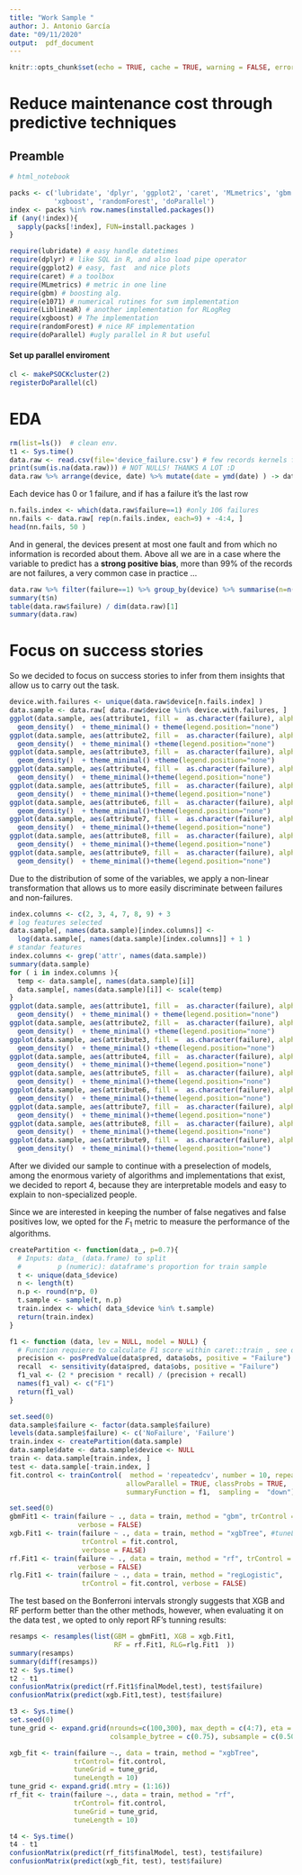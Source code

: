 ```yaml
---
title: "Work Sample "
author: J. Antonio García
date: "09/11/2020"
output:  pdf_document
---
```


```r
knitr::opts_chunk$set(echo = TRUE, cache = TRUE, warning = FALSE, error = FALSE, message = FALSE)
```
# Reduce maintenance cost through predictive techniques 

## Preamble

```r
# html_notebook

packs <- c('lubridate', 'dplyr', 'ggplot2', 'caret', 'MLmetrics', 'gbm', 'e1071', 'LiblineaR', 
           'xgboost', 'randomForest', 'doParallel')
index <- packs %in% row.names(installed.packages())
if (any(!index)){
  sapply(packs[!index], FUN=install.packages )
}
```

```r
require(lubridate) # easy handle datetimes
require(dplyr) # like SQL in R, and also load pipe operator 
require(ggplot2) # easy, fast  and nice plots 
require(caret) # a toolbox 
require(MLmetrics) # metric in one line 
require(gbm) # boosting alg.
require(e1071) # numerical rutines for svm implementation 
require(LiblineaR) # another implementation for RLogReg
require(xgboost) # The implementation 
require(randomForest) # nice RF implementation 
require(doParallel) #ugly parallel in R but useful  

```


#### Set up __parallel__ enviroment

```r
cl <- makePSOCKcluster(2)
registerDoParallel(cl)
```

# EDA

```r
rm(list=ls())  # clean env.
t1 <- Sys.time()
data.raw <- read.csv(file='device_failure.csv') # few records kernels function works fine 
print(sum(is.na(data.raw))) # NOT NULLS! THANKS A LOT :D
data.raw %>% arrange(device, date) %>% mutate(date = ymd(date) ) -> data.raw
```

Each device has 0 or 1 failure, and if has a failure it's the last row

```r
n.fails.index <- which(data.raw$failure==1) #only 106 failures 
nn.fails <- data.raw[ rep(n.fails.index, each=9) + -4:4, ]
head(nn.fails, 50 )
```

And in general, the devices present at most one fault and from which no information is recorded about them. 
Above all we are in a case where the variable to predict has a __strong positive bias__, more than 99% of the records are not failures, a very common case in practice ...

```r
data.raw %>% filter(failure==1) %>% group_by(device) %>% summarise(n=n()) -> t
summary(t$n)
table(data.raw$failure) / dim(data.raw)[1]
summary(data.raw)
```

# Focus on success stories

So we decided to focus on success stories to infer from them insights that allow us to carry out the task.

```r
device.with.failures <- unique(data.raw$device[n.fails.index] )
data.sample <- data.raw[ data.raw$device %in% device.with.failures, ]
ggplot(data.sample, aes(attribute1, fill =  as.character(failure), alpha=.01)) +
  geom_density()  + theme_minimal() + theme(legend.position="none") 
ggplot(data.sample, aes(attribute2, fill =  as.character(failure), alpha=.01)) +
  geom_density()  + theme_minimal() +theme(legend.position="none") 
ggplot(data.sample, aes(attribute3, fill =  as.character(failure), alpha=.01)) +
  geom_density()  + theme_minimal() +theme(legend.position="none") 
ggplot(data.sample, aes(attribute4, fill =  as.character(failure), alpha=.01)) +
  geom_density()  + theme_minimal()+theme(legend.position="none") 
ggplot(data.sample, aes(attribute5, fill =  as.character(failure), alpha=.01)) +
  geom_density()  + theme_minimal()+theme(legend.position="none") 
ggplot(data.sample, aes(attribute6, fill =  as.character(failure), alpha=.01)) +
  geom_density()  + theme_minimal()+theme(legend.position="none") 
ggplot(data.sample, aes(attribute7, fill =  as.character(failure), alpha=.01)) +
  geom_density()  + theme_minimal()+theme(legend.position="none") 
ggplot(data.sample, aes(attribute8, fill =  as.character(failure), alpha=.01)) +
  geom_density()  + theme_minimal()+theme(legend.position="none") 
ggplot(data.sample, aes(attribute9, fill =  as.character(failure), alpha=.01)) +
  geom_density()  + theme_minimal()+theme(legend.position="none") 

```

Due to the distribution of some of the variables, we apply a non-linear transformation that allows us to more easily discriminate between failures and non-failures.


```r
index.columns <- c(2, 3, 4, 7, 8, 9) + 3 
# log features selected 
data.sample[, names(data.sample)[index.columns]] <-  
  log(data.sample[, names(data.sample)[index.columns]] + 1 )
# standar features 
index.columns <- grep('attr', names(data.sample))
summary(data.sample)
for ( i in index.columns ){
  temp <- data.sample[, names(data.sample)[i]]
  data.sample[, names(data.sample)[i]] <- scale(temp)
}
ggplot(data.sample, aes(attribute1, fill =  as.character(failure), alpha=.01)) +
  geom_density()  + theme_minimal() + theme(legend.position="none") 
ggplot(data.sample, aes(attribute2, fill =  as.character(failure), alpha=.01)) +
  geom_density()  + theme_minimal() +theme(legend.position="none") 
ggplot(data.sample, aes(attribute3, fill =  as.character(failure), alpha=.01)) +
  geom_density()  + theme_minimal() +theme(legend.position="none") 
ggplot(data.sample, aes(attribute4, fill =  as.character(failure), alpha=.01)) +
  geom_density()  + theme_minimal()+theme(legend.position="none") 
ggplot(data.sample, aes(attribute5, fill =  as.character(failure), alpha=.01)) +
  geom_density()  + theme_minimal()+theme(legend.position="none") 
ggplot(data.sample, aes(attribute6, fill =  as.character(failure), alpha=.01)) +
  geom_density()  + theme_minimal()+theme(legend.position="none") 
ggplot(data.sample, aes(attribute7, fill =  as.character(failure), alpha=.01)) +
  geom_density()  + theme_minimal()+theme(legend.position="none") 
ggplot(data.sample, aes(attribute8, fill =  as.character(failure), alpha=.01)) +
  geom_density()  + theme_minimal()+theme(legend.position="none") 
ggplot(data.sample, aes(attribute9, fill =  as.character(failure), alpha=.01)) +
  geom_density()  + theme_minimal()+theme(legend.position="none") 

```

After we divided our sample to continue with a preselection of models, among the enormous variety of algorithms and implementations that exist, we decided to report 4, because they are interpretable models and easy to explain to non-specialized people.

Since we are interested in keeping the number of false negatives and false positives low, we opted for the $F_1$ metric to measure the performance of the algorithms.

```r
createPartition <- function(data_, p=0.7){
  # Inputs: data_ (data.frame) to split 
  #         p (numeric): dataframe's proportion for train sample 
  t <- unique(data_$device)
  n <- length(t)
  n.p <- round(n*p, 0)
  t.sample <- sample(t, n.p)
  train.index <- which( data_$device %in% t.sample)
  return(train.index)
}

f1 <- function (data, lev = NULL, model = NULL) {
  # Function requiere to calculate F1 score within caret::train , see doc. 
  precision <- posPredValue(data$pred, data$obs, positive = "Failure")
  recall  <- sensitivity(data$pred, data$obs, positive = "Failure")
  f1_val <- (2 * precision * recall) / (precision + recall)
  names(f1_val) <- c("F1")
  return(f1_val)
} 

set.seed(0)
data.sample$failure <- factor(data.sample$failure)
levels(data.sample$failure) <- c('NoFailure', 'Failure')
train.index <- createPartition(data.sample)
data.sample$date <- data.sample$device <- NULL
train <- data.sample[train.index, ]
test <- data.sample[-train.index, ]
fit.control <- trainControl(  method = 'repeatedcv', number = 10, repeats = 3,
                             allowParallel = TRUE, classProbs = TRUE,
                             summaryFunction = f1,  sampling =  "down")

set.seed(0)
gbmFit1 <- train(failure ~ ., data = train, method = "gbm", trControl = fit.control,
                 verbose = FALSE)
xgb.Fit1 <- train(failure ~ ., data = train, method = "xgbTree", #tuneLength = 5, search= 'random', 
                  trControl = fit.control,
                  verbose = FALSE)
rf.Fit1 <- train(failure ~ ., data = train, method = "rf", trControl = fit.control,
                 verbose = FALSE)
rlg.Fit1 <- train(failure ~ ., data = train, method = "regLogistic", 
                  trControl = fit.control, verbose = FALSE)

```

The test based on the Bonferroni intervals strongly suggests that XGB and RF perform better than the other methods, however, when evaluating it on the data test , we opted to only report RF's tunning results: 


```r
resamps <- resamples(list(GBM = gbmFit1, XGB = xgb.Fit1,
                          RF = rf.Fit1, RLG=rlg.Fit1  ))
summary(resamps)
summary(diff(resamps))
t2 <- Sys.time()
t2 - t1
confusionMatrix(predict(rf.Fit1$finalModel,test), test$failure)
confusionMatrix(predict(xgb.Fit1,test), test$failure)
```

```r
t3 <- Sys.time()
set.seed(0)
tune_grid <- expand.grid(nrounds=c(100,300), max_depth = c(4:7), eta = c(0.05, 1),   gamma = c(0.01),
                         colsample_bytree = c(0.75), subsample = c(0.50),  min_child_weight = c(0))

xgb_fit <- train(failure ~., data = train, method = "xgbTree",
                trControl= fit.control,
                tuneGrid = tune_grid,
                tuneLength = 10)
tune_grid <- expand.grid(.mtry = (1:16)) 
rf_fit <- train(failure ~., data = train, method = "rf",
                trControl= fit.control,
                tuneGrid = tune_grid,
                tuneLength = 10)

t4 <- Sys.time()
t4 - t1
confusionMatrix(predict(rf_fit$finalModel, test), test$failure)
confusionMatrix(predict(xgb_fit, test), test$failure)

```